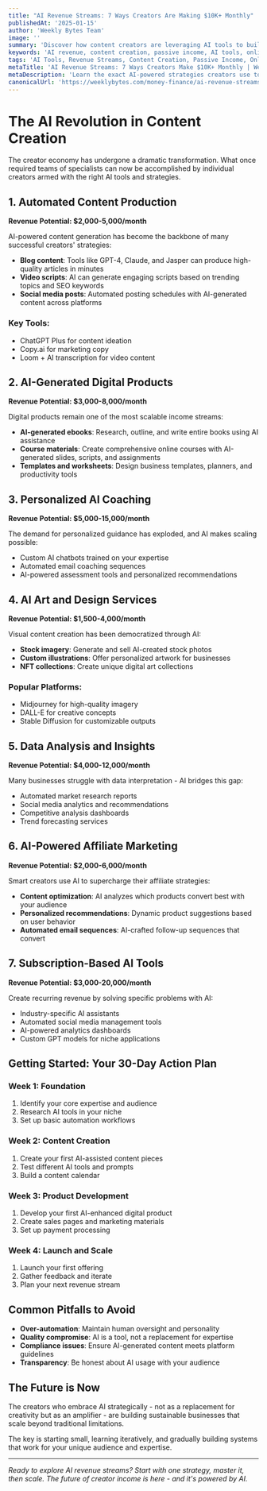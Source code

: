 ```yaml
---
title: "AI Revenue Streams: 7 Ways Creators Are Making $10K+ Monthly"
publishedAt: '2025-01-15'
author: 'Weekly Bytes Team'
image: ''
summary: 'Discover how content creators are leveraging AI tools to build sustainable income streams and scale their businesses beyond traditional methods.'
keywords: 'AI revenue, content creation, passive income, AI tools, online business'
tags: 'AI Tools, Revenue Streams, Content Creation, Passive Income, Online Business'
metaTitle: 'AI Revenue Streams: 7 Ways Creators Make $10K+ Monthly | Weekly Bytes'
metaDescription: 'Learn the exact AI-powered strategies creators use to generate $10K+ monthly. From automated content to AI-driven products - discover the future of online income.'
canonicalUrl: 'https://weeklybytes.com/money-finance/ai-revenue-streams'
---
```


# The AI Revolution in Content Creation

The creator economy has undergone a dramatic transformation. What once required teams of specialists can now be accomplished by individual creators armed with the right AI tools and strategies.

## 1. Automated Content Production

**Revenue Potential: $2,000-5,000/month**

AI-powered content generation has become the backbone of many successful creators' strategies:

- **Blog content**: Tools like GPT-4, Claude, and Jasper can produce high-quality articles in minutes
- **Video scripts**: AI can generate engaging scripts based on trending topics and SEO keywords  
- **Social media posts**: Automated posting schedules with AI-generated content across platforms

### Key Tools:
- ChatGPT Plus for content ideation
- Copy.ai for marketing copy
- Loom + AI transcription for video content

## 2. AI-Generated Digital Products

**Revenue Potential: $3,000-8,000/month**

Digital products remain one of the most scalable income streams:

- **AI-generated ebooks**: Research, outline, and write entire books using AI assistance
- **Course materials**: Create comprehensive online courses with AI-generated slides, scripts, and assignments
- **Templates and worksheets**: Design business templates, planners, and productivity tools

## 3. Personalized AI Coaching

**Revenue Potential: $5,000-15,000/month**

The demand for personalized guidance has exploded, and AI makes scaling possible:

- Custom AI chatbots trained on your expertise
- Automated email coaching sequences
- AI-powered assessment tools and personalized recommendations

## 4. AI Art and Design Services

**Revenue Potential: $1,500-4,000/month**

Visual content creation has been democratized through AI:

- **Stock imagery**: Generate and sell AI-created stock photos
- **Custom illustrations**: Offer personalized artwork for businesses
- **NFT collections**: Create unique digital art collections

### Popular Platforms:
- Midjourney for high-quality imagery
- DALL-E for creative concepts
- Stable Diffusion for customizable outputs

## 5. Data Analysis and Insights

**Revenue Potential: $4,000-12,000/month**

Many businesses struggle with data interpretation - AI bridges this gap:

- Automated market research reports
- Social media analytics and recommendations  
- Competitive analysis dashboards
- Trend forecasting services

## 6. AI-Powered Affiliate Marketing

**Revenue Potential: $2,000-6,000/month**

Smart creators use AI to supercharge their affiliate strategies:

- **Content optimization**: AI analyzes which products convert best with your audience
- **Personalized recommendations**: Dynamic product suggestions based on user behavior
- **Automated email sequences**: AI-crafted follow-up sequences that convert

## 7. Subscription-Based AI Tools

**Revenue Potential: $3,000-20,000/month**

Create recurring revenue by solving specific problems with AI:

- Industry-specific AI assistants
- Automated social media management tools
- AI-powered analytics dashboards
- Custom GPT models for niche applications

## Getting Started: Your 30-Day Action Plan

### Week 1: Foundation
1. Identify your core expertise and audience
2. Research AI tools in your niche
3. Set up basic automation workflows

### Week 2: Content Creation
1. Create your first AI-assisted content pieces
2. Test different AI tools and prompts
3. Build a content calendar

### Week 3: Product Development  
1. Develop your first AI-enhanced digital product
2. Create sales pages and marketing materials
3. Set up payment processing

### Week 4: Launch and Scale
1. Launch your first offering
2. Gather feedback and iterate
3. Plan your next revenue stream

## Common Pitfalls to Avoid

- **Over-automation**: Maintain human oversight and personality
- **Quality compromise**: AI is a tool, not a replacement for expertise
- **Compliance issues**: Ensure AI-generated content meets platform guidelines
- **Transparency**: Be honest about AI usage with your audience

## The Future is Now

The creators who embrace AI strategically - not as a replacement for creativity but as an amplifier - are building sustainable businesses that scale beyond traditional limitations.

The key is starting small, learning iteratively, and gradually building systems that work for your unique audience and expertise.

---

*Ready to explore AI revenue streams? Start with one strategy, master it, then scale. The future of creator income is here - and it's powered by AI.* 